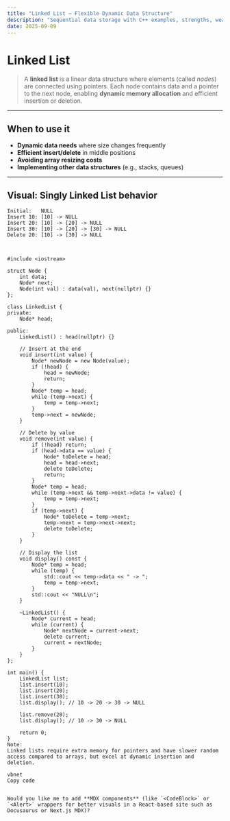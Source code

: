 ```yaml
---
title: "Linked List — Flexible Dynamic Data Structure"
description: "Sequential data storage with C++ examples, strengths, weaknesses, and when to use it."
date: 2025-09-09
---
```


# Linked List

> A **linked list** is a linear data structure where elements (called *nodes*) are connected using pointers. Each node contains data and a pointer to the next node, enabling **dynamic memory allocation** and efficient insertion or deletion.

---

## When to use it

- **Dynamic data needs** where size changes frequently  
- **Efficient insert/delete** in middle positions  
- **Avoiding array resizing costs**  
- **Implementing other data structures** (e.g., stacks, queues)

---

## Visual: Singly Linked List behavior

```plaintext
Initial:   NULL
Insert 10: [10] -> NULL
Insert 20: [10] -> [20] -> NULL
Insert 30: [10] -> [20] -> [30] -> NULL
Delete 20: [10] -> [30] -> NULL



#include <iostream>

struct Node {
    int data;
    Node* next;
    Node(int val) : data(val), next(nullptr) {}
};

class LinkedList {
private:
    Node* head;

public:
    LinkedList() : head(nullptr) {}

    // Insert at the end
    void insert(int value) {
        Node* newNode = new Node(value);
        if (!head) {
            head = newNode;
            return;
        }
        Node* temp = head;
        while (temp->next) {
            temp = temp->next;
        }
        temp->next = newNode;
    }

    // Delete by value
    void remove(int value) {
        if (!head) return;
        if (head->data == value) {
            Node* toDelete = head;
            head = head->next;
            delete toDelete;
            return;
        }
        Node* temp = head;
        while (temp->next && temp->next->data != value) {
            temp = temp->next;
        }
        if (temp->next) {
            Node* toDelete = temp->next;
            temp->next = temp->next->next;
            delete toDelete;
        }
    }

    // Display the list
    void display() const {
        Node* temp = head;
        while (temp) {
            std::cout << temp->data << " -> ";
            temp = temp->next;
        }
        std::cout << "NULL\n";
    }

    ~LinkedList() {
        Node* current = head;
        while (current) {
            Node* nextNode = current->next;
            delete current;
            current = nextNode;
        }
    }
};

int main() {
    LinkedList list;
    list.insert(10);
    list.insert(20);
    list.insert(30);
    list.display(); // 10 -> 20 -> 30 -> NULL

    list.remove(20);
    list.display(); // 10 -> 30 -> NULL

    return 0;
}
Note:
Linked lists require extra memory for pointers and have slower random access compared to arrays, but excel at dynamic insertion and deletion.

vbnet
Copy code


Would you like me to add **MDX components** (like `<CodeBlock>` or `<Alert>` wrappers for better visuals in a React-based site such as Docusaurus or Next.js MDX)?
